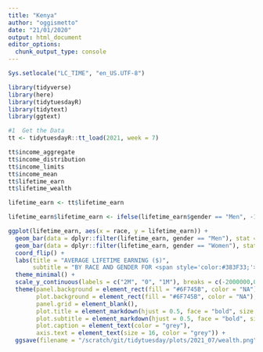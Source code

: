 ```yaml
---
title: "Kenya"
author: "oggismetto"
date: "21/01/2020"
output: html_document
editor_options: 
  chunk_output_type: console
---
```


```r

Sys.setlocale("LC_TIME", "en_US.UTF-8")

library(tidyverse)
library(here)
library(tidytuesdayR)
library(tidytext)
library(ggtext)

#1  Get the Data
tt <- tidytuesdayR::tt_load(2021, week = 7)

tt$income_aggregate
tt$income_distribution  
tt$income_limits
tt$income_mean
tt$lifetime_earn
tt$lifetime_wealth

lifetime_earn <- tt$lifetime_earn

lifetime_earn$lifetime_earn <- ifelse(lifetime_earn$gender == "Men", -1*lifetime_earn$lifetime_earn, lifetime_earn$lifetime_earn)

ggplot(lifetime_earn, aes(x = race, y = lifetime_earn)) +
  geom_bar(data = dplyr::filter(lifetime_earn, gender == "Men"), stat = "identity", fill = "#383F33", alpha = 0.95) + 
  geom_bar(data = dplyr::filter(lifetime_earn, gender == "Women"), stat = "identity", fill = "#D5D9C0", alpha = 0.95) +
  coord_flip() +
  labs(title = "AVERAGE LIFETIME EARNING ($)", 
       subtitle = "BY RACE AND GENDER FOR <span style='color:#383F33;'>MEN </span> AND <span style='color:#D5D9C0;'>WOMEN </span>",x="", y="", caption = "by @GoldenB16117397 | source: #TidyTuesday/Wealth")+
  theme_minimal() +
  scale_y_continuous(labels = c("2M", "0", "1M"), breaks = c(-2000000,0,1000000)) +
  theme(panel.background = element_rect(fill = "#6F745B", color = "NA"),
        plot.background = element_rect(fill = "#6F745B", color = "NA"),
        panel.grid = element_blank(),
        plot.title = element_markdown(hjust = 0.5, face = "bold", size =32, color = "grey", margin = margin(0,0,20,0)), 
        plot.subtitle = element_markdown(hjust = 0.5, face = "bold", size =18, color = "grey", margin = margin(0,0,20,0)),
        plot.caption = element_text(color = "grey"),
        axis.text = element_text(size = 16, color = "grey")) +
  ggsave(filename = "/scratch/git/tidytuesday/plots/2021_07/wealth.png", width = 25, height = 14, scale = 1, units = "cm", dpi = 300)

```

